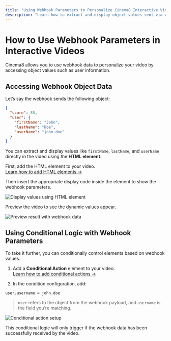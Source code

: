 ---
title: "Using Webhook Parameters to Personalize Cinema8 Interactive Videos"
description: "Learn how to extract and display object values sent via webhook inside a Cinema8 interactive video."
---


# How to Use Webhook Parameters in Interactive Videos

<Callout type="info">
Cinema8 allows you to use webhook data to personalize your video by accessing object values such as user information.
</Callout>

## Accessing Webhook Object Data

Let’s say the webhook sends the following object:

```json filename="webhook-payload.json"
{
  "score": 85,
  "user": {
    "firstName": "John",
    "lastName": "Doe",
    "userName": "john.doe"
  }
}
```

You can extract and display values like `firstName`, `lastName`, and `userName` directly in the video using the **HTML element**.

First, add the HTML element to your video.  
[Learn how to add HTML elements →](/engage-and-monetise/html-element)

Then insert the appropriate display code inside the element to show the webhook parameters.

![Display values using HTML element](/screenshot/webhook/webhook-1.webp)

Preview the video to see the dynamic values appear.

![Preview result with webhook data](/screenshot/webhook/webhook-2.webp)

## Using Conditional Logic with Webhook Parameters

To take it further, you can conditionally control elements based on webhook values.

1. Add a **Conditional Action** element to your video.  
   [Learn how to add conditional actions →](/design-advanced-interactivity/conditional-action-element)

2. In the condition configuration, add:

```
user.username = john.doe
```

> `user` refers to the object from the webhook payload, and `username` is the field you’re matching.

![Conditional action setup](/screenshot/webhook/webhook-3.webp)

<Callout type="important">
This conditional logic will only trigger if the webhook data has been successfully received by the video.
</Callout>
